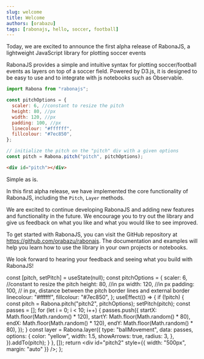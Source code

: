 ```yaml
---
slug: welcome
title: Welcome
authors: [orabazu]
tags: [rabonajs, hello, soccer, football]
---
```


Today, we are excited to announce the first alpha release of RabonaJS, a lightweight JavaScript library for plotting soccer events

RabonaJS provides a simple and intuitive syntax for plotting soccer/football events as layers on top of a soccer field. Powered by D3.js, it is designed to be easy to use and to integrate with js notebooks such as Observable.

```js
import Rabona from "rabonajs";

const pitchOptions = {
  scaler: 6, //constant to resize the pitch
  height: 80, //px
  width: 120, //px
  padding: 100, //px
  linecolour: "#ffffff",
  fillcolour: "#7ec850",
};

// initialize the pitch on the "pitch" div with a given options
const pitch = Rabona.pitch("pitch", pitchOptions);
```

```html
<div id="pitch"></div>
```

Simple as is.

In this first alpha release, we have implemented the core functionality of RabonaJS, including the `Pitch`, `Layer` methods.

We are excited to continue developing RabonaJS and adding new features and functionality in the future. We encourage you to try out the library and give us feedback on what you like and what you would like to see improved.

To get started with RabonaJS, you can visit the GitHub repository at https://github.com/orabazu/rabonajs. The documentation and examples will help you learn how to use the library in your own projects or notebooks.

We look forward to hearing your feedback and seeing what you build with RabonaJS!

  const [pitch, setPitch] = useState(null);
  const pitchOptions = {
    scaler: 6, //constant to resize the pitch
    height: 80, //in px
    width: 120, //in px
    padding: 100, // in px, distance between the pitch border lines and external border
    linecolour: "#ffffff",
    fillcolour: "#7ec850",
  };
  useEffect(() => {
    if (!pitch) {
      const pitch = Rabona.pitch("pitch2", pitchOptions);
      setPitch(pitch);
      const passes = [];
      for (let i = 0; i < 10; i++) {
        passes.push({
          startX: Math.floor(Math.random() * 120),
          startY: Math.floor(Math.random() * 80),
          endX: Math.floor(Math.random() * 120),
          endY: Math.floor(Math.random() * 80),
        });
      }
      const layer = Rabona.layer({
        type: "ballMovement",
        data: passes,
        options: {
          color: "yellow",
          width: 1.5,
          showArrows: true,
          radius: 3,
        },
      }).addTo(pitch);
    }
  }, []);
  return <div id="pitch2" style={{ width: "500px", margin: "auto" }} />;
};

<PitchComponentWithPasses />